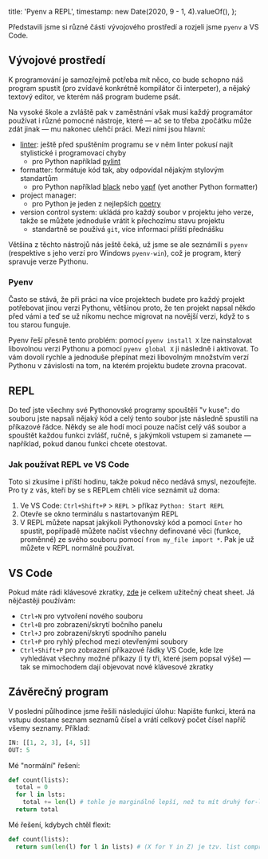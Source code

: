   title: 'Pyenv a REPL',
  timestamp: new Date(2020, 9 - 1, 4).valueOf(),
};

Představili jsme si různé části vývojového prostředí a rozjeli jsme `pyenv` a VS Code.

## Vývojové prostředí

K programování je samozřejmě potřeba mít něco, co bude schopno náš program spustit (pro zvídavé konkrétně kompilátor či interpeter), a nějaký textový editor, ve kterém náš program budeme psát.

Na vysoké škole a zvláště pak v zaměstnání však musí každý programátor používat i různé pomocné nástroje, které — ač se to třeba zpočátku může zdát jinak — mu nakonec ulehčí práci. Mezi nimi jsou hlavní:

- [linter](<https://en.wikipedia.org/wiki/Lint_(software)>): ještě před spuštěním programu se v něm linter pokusí najít stylistické i programovací chyby
  - pro Python například [pylint](https://www.pylint.org/)
- formatter: formátuje kód tak, aby odpovídal nějakým stylovým standartům
  - pro Python například [black](https://github.com/psf/black) nebo [yapf](https://github.com/google/yapf) (yet another Python formatter)
- project manager:
  - pro Python je jeden z nejlepších [poetry](https://python-poetry.org/)
- version control system: ukládá pro každý soubor v projektu jeho verze, takže se můžete jednoduše vrátit k přechozímu stavu projektu
  - standartně se používá `git`, více informací příští přednášku

Většina z těchto nástrojů nás ještě čeká, už jsme se ale seznámili s `pyenv` (respektive s jeho verzí pro Windows `pyenv-win`), což je program, který spravuje verze Pythonu.

### Pyenv

Často se stává, že při práci na více projektech budete pro každý projekt potřebovat jinou verzi Pythonu, většinou proto, že ten projekt napsal někdo před vámi a teď se už nikomu nechce migrovat na novější verzi, když to s tou starou funguje.

Pyenv řeší přesně tento problém: pomocí `pyenv install X` lze nainstalovat libovolnou verzi Pythonu a pomocí `pyenv global X` ji následně i aktivovat. To vám dovolí rychle a jednoduše přepínat mezi libovolným množstvím verzí Pythonu v závislosti na tom, na kterém projektu budete zrovna pracovat.

## REPL

Do teď jste všechny své Pythonovské programy spouštěli "v kuse": do souboru jste napsali nějaký kód a celý tento soubor jste následně spustili na příkazové řádce. Někdy se ale hodí moci pouze načíst celý váš soubor a spouštět každou funkci zvlášť, ručně, s jakýmkoli vstupem si zamanete — například, pokud danou funkci chcete otestovat.

### Jak používat REPL ve VS Code

Toto si zkusíme i příští hodinu, takže pokud něco nedává smysl, nezoufejte. Pro ty z vás, kteří by se s REPLem chtěli více seznámit už doma:

1. Ve VS Code: `Ctrl+Shift+P` > `REPL` > příkaz `Python: Start REPL`
2. Otevře se okno terminálu s nastartovaným REPL
3. V REPL můžete napsat jakýkoli Pythonovský kód a pomocí `Enter` ho spustit, popřípadě můžete načíst všechny definované věci (funkce, proměnné) ze svého souboru pomocí `from my_file import *`. Pak je už můžete v REPL normálně používat.

## VS Code

Pokud máte rádi klávesové zkratky, [zde](https://code.visualstudio.com/shortcuts/keyboard-shortcuts-windows.pdf) je celkem užitečný cheat sheet. Já nějčastěji používám:

- `Ctrl+N` pro vytvoření nového souboru
- `Ctrl+B` pro zobrazení/skrytí bočního panelu
- `Ctrl+J` pro zobrazení/skrytí spodního panelu
- `Ctrl+P` pro ryhlý přechod mezi otevřenými soubory
- `Ctrl+Shift+P` pro zobrazení příkazové řádky VS Code, kde lze vyhledávat všechny možné příkazy (i ty tři, které jsem popsal výše) — tak se mimochodem dají objevovat nové klávesové zkratky

## Závěrečný program

V poslední půlhodince jsme řešili následující úlohu: Napište funkci, která na vstupu dostane seznam seznamů čísel a vrátí celkový počet čísel napříč všemy seznamy. Příklad:

```py
IN: [[1, 2, 3], [4, 5]]
OUT: 5
```

Mé "normální" řešení:

```python
def count(lists):
  total = 0
  for l in lsts:
    total += len(l) # tohle je marginálně lepší, než tu mít druhý for-loop
  return total
```

Mé řešení, kdybych chtěl flexit:

```python
def count(lists):
  return sum(len(l) for l in lists) # (X for Y in Z) je tzv. list comprehension
```
